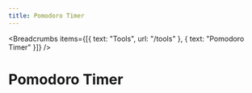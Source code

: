 ---
title: Pomodoro Timer
---


<Breadcrumbs
  items={[{ text: "Tools", url: "/tools" }, { text: "Pomodoro Timer" }]}
/>

# Pomodoro Timer

<PomodoroTimer />
